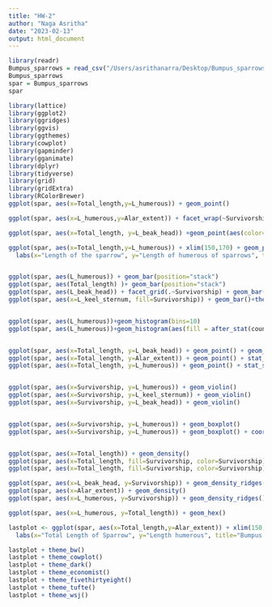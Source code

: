 ```yaml
---
title: "HW-2"
author: "Naga Asritha"
date: "2023-02-13"
output: html_document
---
```


```r
library(readr)
Bumpus_sparrows = read_csv("/Users/asrithanarra/Desktop/Bumpus_sparrows.csv")
Bumpus_sparrows
spar = Bumpus_sparrows
spar

library(lattice)
library(ggplot2)
library(ggridges)
library(ggvis)
library(ggthemes)
library(cowplot)
library(gapminder)
library(gganimate)
library(dplyr)
library(tidyverse)
library(grid)
library(gridExtra)
library(RColorBrewer)
ggplot(spar, aes(x=Total_length,y=L_humerous)) + geom_point()

ggplot(spar, aes(x=L_humerous,y=Alar_extent)) + facet_wrap(~Survivorship) + geom_point()

ggplot(spar, aes(x=Total_length, y=L_beak_head)) +geom_point(aes(color=Total_length))

ggplot(spar, aes(x=Total_length,y=L_humerous)) + xlim(150,170) + geom_point(colour="Yellow", pch=3) + 
  labs(x="Length of the sparrow", y="Length of humerous of sparrows", title="Bumpus Sparrow ") 


ggplot(spar, aes(L_humerous)) + geom_bar(position="stack") 
ggplot(spar, aes(Total_length) )+ geom_bar(position="stack") 
ggplot(spar, aes(L_beak_head)) + facet_grid(.~Survivorship) + geom_bar(position="dodge")
ggplot(spar, aes(x=L_keel_sternum, fill=Survivorship)) + geom_bar()+theme_bw()


ggplot(spar, aes(L_humerous))+geom_histogram(bins=10)
ggplot(spar, aes(L_humerous))+geom_histogram(aes(fill = after_stat(count)))


ggplot(spar, aes(x=Total_length, y=L_beak_head)) + geom_point() + geom_smooth(method=lm)
ggplot(spar, aes(x=Total_length, y=Alar_extent)) + geom_point() + stat_smooth()
ggplot(spar, aes(x=Total_length, y=L_humerous)) + geom_point() + stat_smooth()


ggplot(spar, aes(x=Survivorship, y=L_humerous)) + geom_violin()
ggplot(spar, aes(x=Survivorship, y=L_keel_sternum)) + geom_violin()
ggplot(spar, aes(x=Survivorship, y=L_beak_head)) + geom_violin()


ggplot(spar, aes(x=Survivorship, y=L_humerous)) + geom_boxplot()
ggplot(spar, aes(x=Survivorship, y=L_humerous)) + geom_boxplot() + coord_flip()


ggplot(spar, aes(x=Total_length)) + geom_density() 
ggplot(spar, aes(x=Total_length, fill=Survivorship, color=Survivorship)) + geom_density() 
ggplot(spar, aes(x=Total_length, fill=Survivorship, color=Survivorship)) + geom_density(alpha=0.3, aes(y=..scaled..)) 

ggplot(spar, aes(x=L_beak_head, y=Survivorship)) + geom_density_ridges() 
ggplot(spar, aes(x=Alar_extent)) + geom_density() 
ggplot(spar, aes(x=L_humerous, y=Survivorship)) + geom_density_ridges() 

ggplot(spar, aes(x=L_humerous, y=Total_length)) + geom_hex() 

lastplot <- ggplot(spar, aes(x=Total_length,y=Alar_extent)) + xlim(150,170) + geom_point(aes(color=Survivorship)) + stat_smooth() + 
  labs(x="Total Length of Sparrow", y="Length humerous", title="Bumpus Sparrows") 

lastplot + theme_bw()
lastplot + theme_cowplot()
lastplot + theme_dark()
lastplot + theme_economist()
lastplot + theme_fivethirtyeight()
lastplot + theme_tufte()
lastplot + theme_wsj()

```

